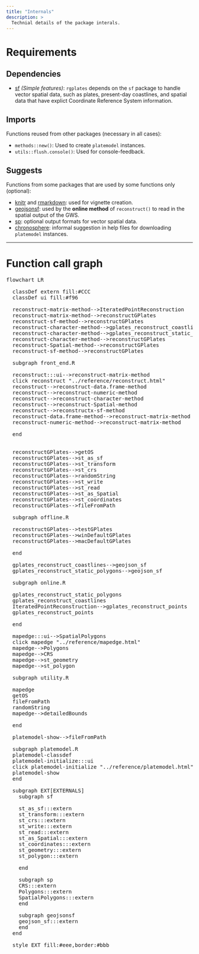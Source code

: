 ```yaml
---
title: "Internals"
description: >
  Technial details of the package interals.
---
```

<script type="module">
  import mermaid from 'https://cdn.jsdelivr.net/npm/mermaid@10/dist/mermaid.esm.min.mjs';
</script>


# Requirements

## Dependencies

- [sf](https://cran.r-project.org/package=sf) *(Simple features)*: `rgplates` depends on the `sf` package to handle vector spatial data, such as plates, present-day coastlines, and spatial data that have explict Coordinate Reference System information. 

## Imports

Functions reused from other packages (necessary in all cases):

- `methods::new()`: Used to create `platemodel` instances.
- `utils::flush.console()`: Used for console-feedback.

## Suggests

Functions from some packages that are used by some functions only (optional):

- [knitr](https://cran.r-project.org/package=knitr) and [rmarkdown](https://cran.r-project.org/package=rmarkdown): used for vignette creation.
- [geojsonsf](https://cran.r-project.org/package=geojsonsf): used by the **online method** of `reconstruct()` to read in the spatial output of the GWS. 
- [sp](https://cran.r-project.org/package=sp): optional output formats for vector spatial data.
- [chronosphere](https://cran.r-project.org/package=chronosphere): informal suggestion in help files for downloading `platemodel` instances.

* * *


# Function call graph

<pre class="mermaid">
flowchart LR

  classDef extern fill:#CCC
  classDef ui fill:#f96

  reconstruct-matrix-method-->IteratedPointReconstruction
  reconstruct-matrix-method-->reconstructGPlates
  reconstruct-sf-method-->reconstructGPlates
  reconstruct-character-method-->gplates_reconstruct_coastlines
  reconstruct-character-method-->gplates_reconstruct_static_polygons
  reconstruct-character-method-->reconstructGPlates
  reconstruct-Spatial-method-->reconstructGPlates
  reconstruct-sf-method-->reconstructGPlates

  subgraph front_end.R

  reconstruct:::ui-->reconstruct-matrix-method
  click reconstruct "../reference/reconstruct.html"
  reconstruct-->reconstruct-data.frame-method
  reconstruct-->reconstruct-numeric-method
  reconstruct-->reconstruct-character-method
  reconstruct-->reconstruct-Spatial-method
  reconstruct-->reconstructx-sf-method
  reconstruct-data.frame-method-->reconstruct-matrix-method
  reconstruct-numeric-method-->reconstruct-matrix-method

  end


  reconstructGPlates-->getOS
  reconstructGPlates-->st_as_sf
  reconstructGPlates-->st_transform
  reconstructGPlates-->st_crs
  reconstructGPlates-->randomString
  reconstructGPlates-->st_write
  reconstructGPlates-->st_read
  reconstructGPlates-->st_as_Spatial
  reconstructGPlates-->st_coordinates
  reconstructGPlates-->fileFromPath

  subgraph offline.R

  reconstructGPlates-->testGPlates
  reconstructGPlates-->winDefaultGPlates
  reconstructGPlates-->macDefaultGPlates
  
  end

  gplates_reconstruct_coastlines-->geojson_sf
  gplates_reconstruct_static_polygons-->geojson_sf

  subgraph online.R

  gplates_reconstruct_static_polygons
  gplates_reconstruct_coastlines
  IteratedPointReconstruction-->gplates_reconstruct_points
  gplates_reconstruct_points

  end
  
  mapedge:::ui-->SpatialPolygons
  click mapedge "../reference/mapedge.html"
  mapedge-->Polygons
  mapedge-->CRS
  mapedge-->st_geometry
  mapedge-->st_polygon

  subgraph utility.R

  mapedge
  getOS
  fileFromPath
  randomString
  mapedge-->detailedBounds
  
  end

  platemodel-show-->fileFromPath

  subgraph platemodel.R
  platemodel-classdef
  platemodel-initialize:::ui
  click platemodel-initialize "../reference/platemodel.html"
  platemodel-show
  end

  subgraph EXT[EXTERNALS]
	subgraph sf

	st_as_sf:::extern
	st_transform:::extern
	st_crs:::extern
	st_write:::extern
	st_read:::extern
	st_as_Spatial:::extern
	st_coordinates:::extern
	st_geometry:::extern
	st_polygon:::extern

	end

	subgraph sp
	CRS:::extern
	Polygons:::extern
	SpatialPolygons:::extern
	end

	subgraph geojsonsf
	geojson_sf:::extern
	end
  end
  
  style EXT fill:#eee,border:#bbb

</pre>
